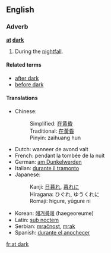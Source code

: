==English==

===Adverb===
'''[[at]] [[dark]]'''

# During the [[nightfall]].

====Related terms====
*[[after dark]]
*[[before dark]]

====Translations====
*Chinese: 
*:Simplified: [[在黄昏]]
*:Traditional: [[在黃昏]]
*:Pinyin: zaihuang hun
*Dutch: wanneer de avond valt
*French: pendant la tombée de la nuit
*German: [[am Dunkelwerden]]
*Italian: [[durante il tramonto]]
*Japanese: 
*:Kanji: [[日暮れ]], [[暮れに]] 
*:Hiragana: ひぐれ, ゆうくれに
*:Romaji: higure, yūgure ni
*Korean: [[해거름에]] (haegeoreume)
*Latin: [[sub noctem]]
*Serbian: [[mračnost]], [[mrak]]
*Spanish: [[durante el anochecer]]

[[fr:at dark]]